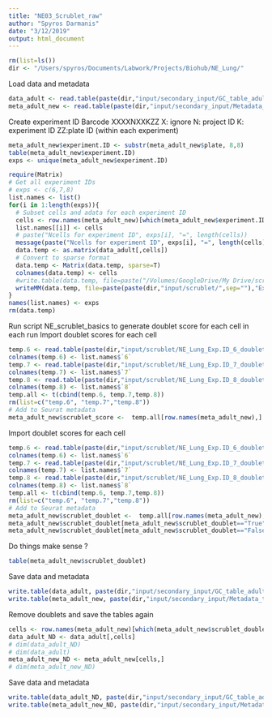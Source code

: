 ```yaml
---
title: "NE03_Scrublet_raw"
author: "Spyros Darmanis"
date: "3/12/2019"
output: html_document
---
```


```r
rm(list=ls())
dir <- "/Users/spyros/Documents/Labwork/Projects/Biohub/NE_Lung/"
```

Load data and metadata
```r
data_adult <- read.table(paste(dir,"input/secondary_input/GC_table_adult_NE_renamed.tsv",sep=""), check.names = F)
meta_adult_new <- read.table(paste(dir,"input/secondary_input/Metadata_table_adult_NE_renamed.tsv",sep=""), check.names = F)
```

Create experiment ID
Barcode XXXXNXXKZZ
X: ignore 
N: project ID
K: experiment ID
ZZ:plate ID (within each experiment)
```r
meta_adult_new$experiment.ID <- substr(meta_adult_new$plate, 8,8)
table(meta_adult_new$experiment.ID)
exps <- unique(meta_adult_new$experiment.ID)
```

```r
require(Matrix)
# Get all experiment IDs
# exps <- c(6,7,8)
list.names <- list()
for(i in 1:length(exps)){
  # Subset cells and adata for each experiment ID
  cells <- row.names(meta_adult_new)[which(meta_adult_new$experiment.ID==exps[i])]
  list.names[[i]] <- cells
  # paste("Ncells for experiment ID", exps[i], "=", length(cells))
  message(paste("Ncells for experiment ID", exps[i], "=", length(cells)))
  data.temp <- as.matrix(data_adult[,cells])
  # Convert to sparse format 
  data.temp <- Matrix(data.temp, sparse=T)
  colnames(data.temp) <- cells
  #write.table(data.temp, file=paste("/Volumes/GoogleDrive/My Drive/scrublet/NE_analysis/input/","Exp.ID.", exps[i],".tsv" ,sep=""))
  writeMM(data.temp, file=paste(paste(dir,"input/scrublet/",sep=""),"Exp.ID.", exps[i],".mtx" ,sep=""))
}
names(list.names) <- exps
rm(data.temp)

```

Run script NE_scrublet_basics to generate doublet score for each cell in each run 
Import doublet scores for each cell 
```r
temp.6 <- read.table(paste(dir,"input/scrublet/NE_Lung_Exp.ID_6_doubletScore.csv", sep=""), sep=",")
colnames(temp.6) <- list.names$`6`
temp.7 <- read.table(paste(dir,"input/scrublet/NE_Lung_Exp.ID_7_doubletScore.csv", sep=""), sep=",")
colnames(temp.7) <- list.names$`7`
temp.8 <- read.table(paste(dir,"input/scrublet/NE_Lung_Exp.ID_8_doubletScore.csv", sep=""), sep=",")
colnames(temp.8) <- list.names$`8`
temp.all <- t(cbind(temp.6, temp.7,temp.8))
rm(list=c("temp.6", "temp.7","temp.8"))
# Add to Seurat metadata 
meta_adult_new$scrublet_score <-  temp.all[row.names(meta_adult_new),]
```

Import doublet scores for each cell 
```r
temp.6 <- read.table(paste(dir,"input/scrublet/NE_Lung_Exp.ID_6_doubletpred.csv", sep=""), sep=",")
colnames(temp.6) <- list.names$`6`
temp.7 <- read.table(paste(dir,"input/scrublet/NE_Lung_Exp.ID_7_doubletpred.csv", sep=""), sep=",")
colnames(temp.7) <- list.names$`7`
temp.8 <- read.table(paste(dir,"input/scrublet/NE_Lung_Exp.ID_8_doubletpred.csv", sep=""), sep=",")
colnames(temp.8) <- list.names$`8`
temp.all <- t(cbind(temp.6, temp.7,temp.8))
rm(list=c("temp.6", "temp.7","temp.8"))
# Add to Seurat metadata 
meta_adult_new$scrublet_doublet <-  temp.all[row.names(meta_adult_new),]
meta_adult_new$scrublet_doublet[meta_adult_new$scrublet_doublet=="True"] <- T
meta_adult_new$scrublet_doublet[meta_adult_new$scrublet_doublet=="False"] <- F
```
Do things make sense ? 

```r
table(meta_adult_new$scrublet_doublet)
```


Save data and metadata 
```r
write.table(data_adult, paste(dir,"input/secondary_input/GC_table_adult_NE_renamed_after_Scrublet.tsv",sep=""))
write.table(meta_adult_new, paste(dir,"input/secondary_input/Metadata_table_adult_NE_renamed_after_Scrublet.tsv",sep=""))
```

Remove doublets and save the tables again 
```r
cells <- row.names(meta_adult_new)[which(meta_adult_new$scrublet_doublet==F)]
data_adult_ND <- data_adult[,cells]
# dim(data_adult_ND)
# dim(data_adult)
meta_adult_new_ND <- meta_adult_new[cells,]
# dim(meta_adult_new_ND)
```

Save data and metadata 
```r
write.table(data_adult_ND, paste(dir,"input/secondary_input/GC_table_adult_NE_renamed_ND.tsv",sep=""))
write.table(meta_adult_new_ND, paste(dir,"input/secondary_input/Metadata_table_adult_NE_renamed_ND.tsv",sep=""))
```




